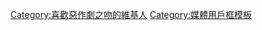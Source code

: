 {{Userbox
|border-c=yellow
|border-s=1
|id-c=#ff7777
|id-s=9
|id-fc=white
|id=袁湘琴<br/>江直樹
|info-c=pink
|info-s=9
|info-fc=black
|info=這用戶喜歡[[台劇]]《[[惡作劇之吻]]》。
}}
<includeonly>[[Category:喜歡惡作劇之吻的維基人]]</includeonly>
<noinclude>[[Category:媒體用戶框模板]]</noinclude>